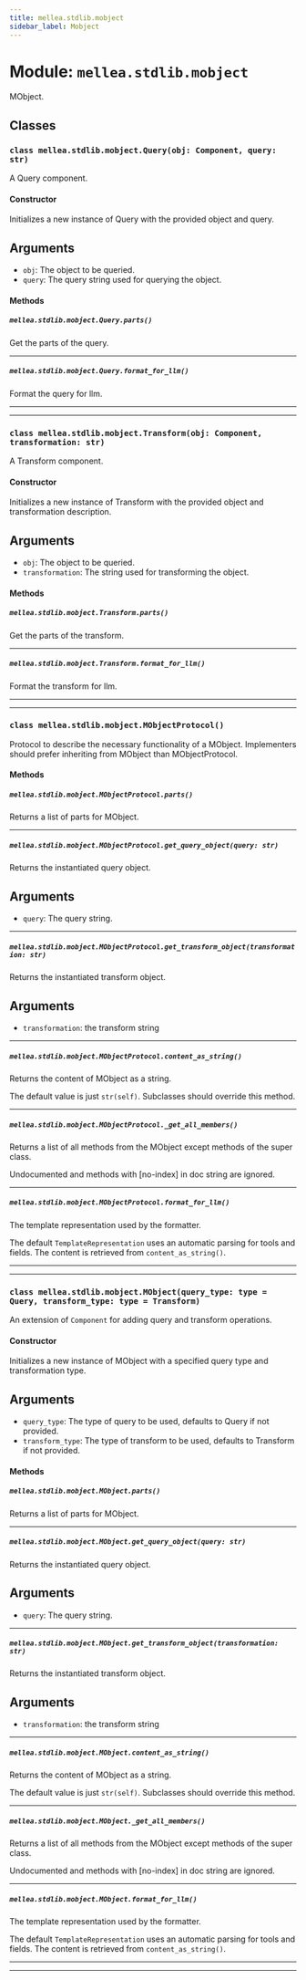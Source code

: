 ```yaml
---
title: mellea.stdlib.mobject
sidebar_label: Mobject
---
```


# Module: `mellea.stdlib.mobject`

MObject.

## Classes

### `class mellea.stdlib.mobject.Query(obj: Component, query: str)`

A Query component.

#### Constructor

Initializes a new instance of Query with the provided object and query.


## Arguments

* `obj`: The object to be queried.
* `query`: The query string used for querying the object.

#### Methods

##### `mellea.stdlib.mobject.Query.parts()`

Get the parts of the query.

-----

##### `mellea.stdlib.mobject.Query.format_for_llm()`

Format the query for llm.

-----

---

### `class mellea.stdlib.mobject.Transform(obj: Component, transformation: str)`

A Transform component.

#### Constructor

Initializes a new instance of Transform with the provided object and transformation description.


## Arguments

* `obj`: The object to be queried.
* `transformation`: The string used for transforming the object.

#### Methods

##### `mellea.stdlib.mobject.Transform.parts()`

Get the parts of the transform.

-----

##### `mellea.stdlib.mobject.Transform.format_for_llm()`

Format the transform for llm.

-----

---

### `class mellea.stdlib.mobject.MObjectProtocol()`

Protocol to describe the necessary functionality of a MObject. Implementers should prefer inheriting from MObject than MObjectProtocol.

#### Methods

##### `mellea.stdlib.mobject.MObjectProtocol.parts()`

Returns a list of parts for MObject.

-----

##### `mellea.stdlib.mobject.MObjectProtocol.get_query_object(query: str)`

Returns the instantiated query object.


## Arguments

* `query`: The query string.

-----

##### `mellea.stdlib.mobject.MObjectProtocol.get_transform_object(transformation: str)`

Returns the instantiated transform object.


## Arguments

* `transformation`: the transform string

-----

##### `mellea.stdlib.mobject.MObjectProtocol.content_as_string()`

Returns the content of MObject as a string.

The default value is just `str(self)`.
Subclasses should override this method.

-----

##### `mellea.stdlib.mobject.MObjectProtocol._get_all_members()`

Returns a list of all methods from the MObject except methods of the super class.

Undocumented and methods with [no-index] in doc string are ignored.

-----

##### `mellea.stdlib.mobject.MObjectProtocol.format_for_llm()`

The template representation used by the formatter.

The default `TemplateRepresentation` uses an automatic
parsing for tools and fields. The content is retrieved
from `content_as_string()`.

-----

---

### `class mellea.stdlib.mobject.MObject(query_type: type = Query, transform_type: type = Transform)`

An extension of `Component` for adding query and transform operations.

#### Constructor

Initializes a new instance of MObject with a specified query type and transformation type.


## Arguments

* `query_type`: The type of query to be used, defaults to Query if not provided.
* `transform_type`: The type of transform to be used, defaults to Transform if not provided.

#### Methods

##### `mellea.stdlib.mobject.MObject.parts()`

Returns a list of parts for MObject.

-----

##### `mellea.stdlib.mobject.MObject.get_query_object(query: str)`

Returns the instantiated query object.


## Arguments

* `query`: The query string.

-----

##### `mellea.stdlib.mobject.MObject.get_transform_object(transformation: str)`

Returns the instantiated transform object.


## Arguments

* `transformation`: the transform string

-----

##### `mellea.stdlib.mobject.MObject.content_as_string()`

Returns the content of MObject as a string.

The default value is just `str(self)`.
Subclasses should override this method.

-----

##### `mellea.stdlib.mobject.MObject._get_all_members()`

Returns a list of all methods from the MObject except methods of the super class.

Undocumented and methods with [no-index] in doc string are ignored.

-----

##### `mellea.stdlib.mobject.MObject.format_for_llm()`

The template representation used by the formatter.

The default `TemplateRepresentation` uses an automatic
parsing for tools and fields. The content is retrieved
from `content_as_string()`.

-----

---
